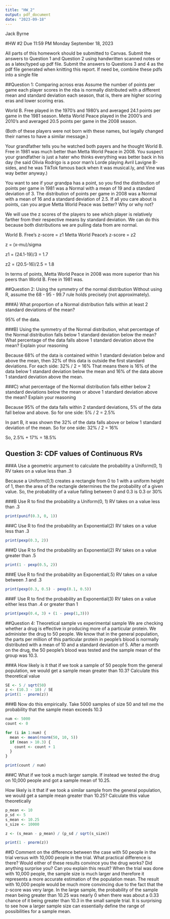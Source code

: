 ---
title: "HW_2"
output: pdf_document
date: "2023-09-18"
---

Jack Byrne

#HW #2 Due 11:59 PM Monday September 18, 2023

All parts of this homework should be submitted to Canvas. Submit the answers to Question 1 and Question 2  using handwritten scanned notes or as a latex/typed up pdf file. Submit the answers  to Questions 3 and 4 as the pdf file generated when knitting this report. If need be, combine these pdfs into a single file

##Question 1: Comparing across eras
Assume the number of points per game each player scores in the nba is normally distributed with a different mean and standard deviation each season, that is, there are higher scoring eras and lower scoring eras.

World B. Free played in the 1970's and 1980's and averaged 24.1 points per game in the 1981 season. 
Metta World Peace played in the 2000's and 2010's and averaged 20.5 points per game in the 2008 season. 

(Both of these players were not born with these names, but legally changed their names to have a similar message.) 

Your grandfather tells you he watched both payers and he thought World B. Free in 1981 was much better than Metta World Peace in 2008. You suspect your grandfather is just a hater who thinks everything was better back in his day (he said Olivia Rodrigo is a poor man's Lorde playing Avril Lavigne B-sides, and he was TikTok famous back when it was musical.ly, and Vine was way better anyway.)     

You want to see if your grandpa has a point, so you find the distribution of points per game in 1981 was a Normal with a mean of 19 and a standard deviation of 3. The distribution of points per game in 2008 was a Normal with a mean of 16 and a standard deviation of 2.5. If all you care about is points, can you argue Metta World Peace was better? Why or why not?

We will use the z scores of the players to see which player is relatively farther from their respective means by standard deviation. We can do this because both distributions we are pulling data from are normal.

World B. Free's z-score = z1
Metta World Peace's z-score = z2

z = (x-mu)/sigma

z1 = (24.1-19)/3 = 1.7

z2 = (20.5-16)/2.5 = 1.8

In terms of points, Metta World Peace in 2008 was more superior than his peers than World B. Free in 1981 was.

##Question 2: Using the symmetry of the normal distribution
Without using R, assume the 68 - 95 - 99.7 rule holds precisely (not approximately).



###A)
What proportion of a Normal distribution falls within at least 2 standard deviations of the mean?

95% of the data.


###B) 
Using the symmetry of the Normal distribution, what percentage of the  Normal distribution falls below 1 standard deviation below the mean? What percentage of the data falls above 1 standard deviation above the mean? Explain your reasoning

Because 68% of the data is contained within 1 standard deviation below and above the mean, then 32% of this data is outside the first standard deviations. 
For each side: 32% / 2 = 16%
That means there is 16% of the data below 1 standard deviation below the mean and 16% of the data above 1 standard deviation above the mean.

###C) 
what percentage of the  Normal distribution falls either below 2 standard deviations below the mean or above 1 standard deviation above the mean? Explain your reasoning

Because 95% of the data falls within 2 standard deviations, 5% of the data fall below and above. So for one side: 5% / 2 = 2.5%

In part B, it was shown the 32% of the data falls above or below 1 standard deviation of the mean. So for one side: 32% / 2 = 16%

So, 2.5% + 17% = 18.5%

## Question 3: CDF values of Continuous RVs
###A
Use a geometric argument to calculate the probability a Uniform(0, 1) RV takes on a value less than .3

Because a Uniform(0,1) creates a rectangle from 0 to 1 with a uniform height of 1, then the area of the rectangle determines the the probability of a given value. 
So, the probability of a value falling between 0 and 0.3 is 0.3 or 30%

###B
Use R to find the probability a Uniform(0, 1) RV takes on a value less than .3
```{r}
print(punif(0.3, 0, 1))
```

###C
Use R to find the probability an Exponential(2) RV takes on a value less than .3
```{r}
print(pexp(0.3, 2))
```


###D
Use R to find the probability an Exponential(2) RV takes on a value greater than .5
```{r}
print(1 - pexp(0.5, 2))
```


###E
Use R to find the probability an Exponential(.5) RV takes on a value between .1 and .3
```{r}
print(pexp(0.3, 0.5) - pexp(0.1, 0.5))
```


###F
Use R to find the probability an Exponential(3) RV takes on a value either less than .4 or greater than 1
```{r}
print(pexp(0.4, 3) + (1 - pexp(1,3)))

```




##Question 4: Theoretical sample vs experimental sample 
We are checking whether a drug is effective in producing more of a particular protein. We administer the drug to 50 people. We know that in the general population, the parts per million of this particular protein in people's blood is normally distributed with a mean of 10 and a standard deviation of 5. After a month on the drug, the 50 people's blood was tested and the sample mean of the group was 10.3. 

###A
How likely is it that if we took a sample of 50 people from the general population, we would get a sample mean greater than 10.3? Calculate this theoretical value 

```{r}

SE <- 5 / sqrt(50)
z <- (10.3 - 10) / SE
print(1 - pnorm(z))


```

###B
Now do this empirically. Take 5000 samples of size 50 and tell me the probability that the sample mean exceeds 10.3

```{r}
num <- 5000
count <- 0 

for (i in 1:num) {
  mean <- mean(rnorm(50, 10, 5))
  if (mean > 10.3) {
    count <- count + 1
  }
}

print(count / num)

```


###C
What if we took a much larger sample. If instead we tested the drug on 10,000 people and got a sample mean of 10.25.  

How likely is it that if we took a similar sample from the general population, we would get a sample mean greater than 10.25? Calculate this value theoretically

```{r}
p_mean <- 10
p_sd <- 5
s_mean <- 10.25
s_size <- 10000

z <- (s_mean - p_mean) / (p_sd / sqrt(s_size))

print(1 - pnorm(z))
```

##D
Comment on the difference between the case with 50 people in the trial versus with 10,000 people in the trial. What practical difference is there? Would either of these results convince you the drug works? Did anything surprise you? Can you explain this result? 
When the trial was done with 10,000 people, the sample size is much larger and therefore it represents a more accurate estimation of the population mean. The result with 10,000 people would be much more convincing due to the fact that the z-score was very large. In the large sample, the probability of the sample mean being greater than 10.25 was nearly 0 when there was about a 0.33 chance of it being greater than 10.3 in the small sample trial. It is surprising to see how a larger sample size can essentially define the range of possibilities for a sample mean.
